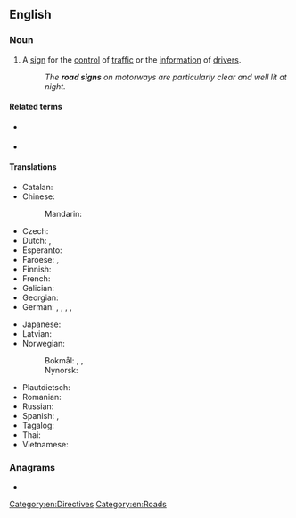 {{also|roadsign}}
==English==

===Noun===
{{en-noun}}

# A [[sign]] for the [[control]] of [[traffic]] or the [[information]] of [[drivers]].
#: ''The '''road signs''' on motorways are particularly clear and well lit at night.''

====Related terms====
* {{l|en|street sign}} {{qualifier|in urban areas}}
* {{l|en|traffic sign}}

====Translations====
{{trans-top|sign for traffic control or driver information}}
* Catalan: {{t+|ca|senyal de trànsit|m}}
* Chinese:
*: Mandarin: {{t-needed|cmn}}
* Czech: {{t|cs|dopravní značka|f}}
* Dutch: {{t+|nl|wegaanduiding|f}}, {{t+|nl|verkeersbord|n}}
* Esperanto: {{t|eo|vojsigno}}
* Faroese: {{t|fo|ferðsluskelti|n}}, {{t|fo|ferðslutalva|f}}
* Finnish: {{t+|fi|liikennemerkki}}
* French: {{t+|fr|panneau de signalisation|m}}
* Galician: {{t|gl|sinal de tráfico|m}}
* Georgian: {{t-needed|ka}}
* German: {{t+|de|Verkehrszeichen|n}}, {{t+|de|Verkehrsschild |n}}, {{t|de|Verkehrshinweisschild |n}}, {{t|de|Verkehrstafel|f}}, {{t|de|Verkehrshinweistafel|f}}
{{trans-mid}}
* Japanese: {{t-needed|ja}}
* Latvian: {{t|lv|ceļa rādītājs|m}}
* Norwegian:
*: Bokmål: {{t+|nb|veiskilt|n}}, {{t+|nb|vegskilt|n}}, {{t+|nb|trafikkskilt|n}}
*: Nynorsk: {{t|nn|vegskilt|n}}
* Plautdietsch: {{t|pdt|Wajchwiesa}}
* Romanian: {{t-needed|ro}}
* Russian: {{t+|ru|доро́жный знак|m}}
* Spanish: {{t|es|señal de tránsito|f}}, {{t|es|señal de tráfico|f}}
* Tagalog: {{t|tl|palimpin}}
* Thai: {{t-needed|th}}
* Vietnamese: {{t-needed|vi}}
{{trans-bottom}}

===Anagrams===
* {{anagrams|en|a=adginors|Sargonid|adorings|gradinos|idorgans}}

[[Category:en:Directives]]
[[Category:en:Roads]]